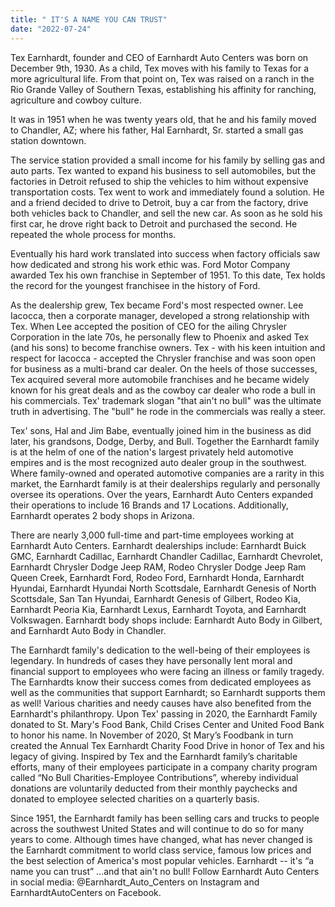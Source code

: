 ```yaml
---
title: " IT'S A NAME YOU CAN TRUST"
date: "2022-07-24"
---
```


Tex Earnhardt, founder and CEO of Earnhardt Auto Centers was born on December 9th, 1930. As a child, Tex moves with his family to Texas for a more agricultural life.
From that point on, Tex was raised on a ranch in the Rio Grande Valley of Southern Texas, establishing his affinity for ranching, agriculture and cowboy culture.

It was in 1951 when he was twenty years old, that he and his family moved to Chandler, AZ; where his father, Hal Earnhardt, Sr. started a small gas station downtown.


The service station provided a small income for his family by selling gas and auto parts. Tex wanted to expand his business to sell automobiles, but the factories in Detroit refused to ship the vehicles to him without expensive transportation costs. Tex went to work and immediately found a solution. He and a friend decided to drive to Detroit, buy a car from the factory, drive both vehicles back to Chandler, and sell the new car. As soon as he sold his first car, he drove right back to Detroit and purchased the second. He repeated the whole process for months.

Eventually his hard work translated into success when factory officials saw how dedicated and strong his work ethic was. Ford Motor Company awarded Tex his own franchise in September of 1951.
To this date, Tex holds the record for the youngest franchisee in the history of Ford.

As the dealership grew, Tex became Ford's most respected owner. Lee Iacocca, then a corporate manager, developed a strong relationship with Tex. When Lee accepted the position of CEO for the ailing Chrysler Corporation in the late 70s, he personally flew to Phoenix and asked Tex (and his sons) to become franchise owners. Tex - with his keen intuition and respect for Iacocca - accepted the Chrysler franchise and was soon open for business as a multi-brand car dealer. On the heels of those successes, Tex acquired several more automobile franchises and he became widely known for his great deals and as the cowboy car dealer who rode a bull in his commercials. Tex' trademark slogan "that ain't no bull" was the ultimate truth in advertising. The "bull" he rode in the commercials was really a steer.

Tex' sons, Hal and Jim Babe, eventually joined him in the business as did later, his grandsons, Dodge, Derby, and Bull. Together the Earnhardt family is at the helm of one of the nation's largest privately held automotive empires and is the most recognized auto dealer group in the southwest. Where family-owned and operated automotive companies are a rarity in this market, the Earnhardt family is at their dealerships regularly and personally oversee its operations. Over the years, Earnhardt Auto Centers expanded their operations to include 16 Brands and 17 Locations. Additionally, Earnhardt operates 2 body shops in Arizona.

There are nearly 3,000 full-time and part-time employees working at Earnhardt Auto Centers.
Earnhardt dealerships include: Earnhardt Buick GMC, Earnhardt Cadillac, Earnhardt Chandler Cadillac, Earnhardt Chevrolet, Earnhardt Chrysler Dodge Jeep RAM, Rodeo Chrysler Dodge Jeep Ram Queen Creek, Earnhardt Ford, Rodeo Ford, Earnhardt Honda, Earnhardt Hyundai, Earnhardt Hyundai North Scottsdale, Earnhardt Genesis of North Scottsdale, San Tan Hyundai, Earnhardt Genesis of Gilbert, Rodeo Kia, Earnhardt Peoria Kia, Earnhardt Lexus, Earnhardt Toyota, and Earnhardt Volkswagen. Earnhardt body shops include: Earnhardt Auto Body in Gilbert, and Earnhardt Auto Body in Chandler.

The Earnhardt family's dedication to the well-being of their employees is legendary. In hundreds of cases they have personally lent moral and financial support to employees who were facing an illness or family tragedy. The Earnhardts know their success comes from dedicated employees as well as the communities that support Earnhardt; so Earnhardt supports them as well!
Various charities and needy causes have also benefited from the Earnhardt's philanthropy. Upon Tex' passing in 2020, the Earnhardt Family donated to St. Mary's Food Bank, Child Crises Center and United Food Bank to honor his name. In November of 2020, St Mary’s Foodbank in turn created the Annual Tex Earnhardt Charity Food Drive in honor of Tex and his legacy of giving.
Inspired by Tex and the Earnhardt family’s charitable efforts, many of their employees participate in a company charity program called “No Bull Charities-Employee Contributions”, whereby individual donations are voluntarily deducted from their monthly paychecks and donated to employee selected charities on a quarterly basis.

Since 1951, the Earnhardt family has been selling cars and trucks to people across the southwest United States and will continue to do so for many years to come. Although times have changed, what has never changed is the Earnhardt commitment to world class service, famous low prices and the best selection of America's most popular vehicles. Earnhardt -- it's “a name you can trust” …and that ain't no bull!
Follow Earnhardt Auto Centers in social media: @Earnhardt_Auto_Centers on Instagram and EarnhardtAutoCenters on Facebook.